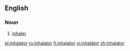 ==English==

===Noun===
{{en-noun}}

# [[inhaler]]

[[pl:inhalator]]
[[ru:inhalator]]
[[fi:inhalator]]
[[vi:inhalator]]
[[zh:inhalator]]